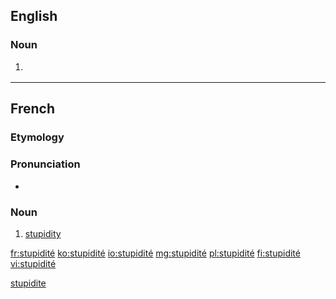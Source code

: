 ==English==

===Noun===
{{en-noun|?}}

# {{rare}} {{alternative form of|stupidity}}

[[Category:English terms spelled with É|stupidite]]
----

==French==

===Etymology===
{{etyl|la|fr}} {{term|stupiditas|lang=la}}

===Pronunciation===
* {{IPA|/sty.pi.di.te/|lang=fr}}

===Noun===
{{fr-noun|f|sort=stupidite}}

# [[stupidity]]

[[fr:stupidité]]
[[ko:stupidité]]
[[io:stupidité]]
[[mg:stupidité]]
[[pl:stupidité]]
[[fi:stupidité]]
[[vi:stupidité]]